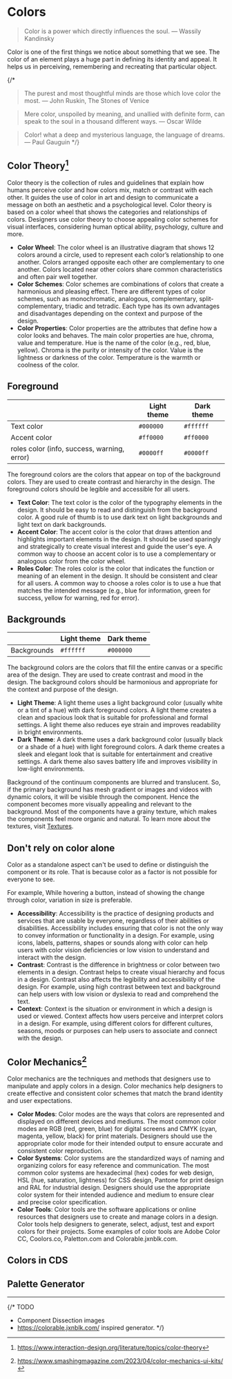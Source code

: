 
# Colors

> Color is a power which directly influences the soul.
> ― Wassily Kandinsky

Color is one of the first things we notice about something that we see. The color of an element plays a huge part in defining its identity and appeal. It helps us in perceiving, remembering and recreating that particular object.

{/*
> The purest and most thoughtful minds are those which love color the most.
> ― John Ruskin, The Stones of Venice

> Mere color, unspoiled by meaning, and unallied with definite form, can speak to the soul in a thousand different ways.
> ― Oscar Wilde

> Color! what a deep and mysterious language, the language of dreams.
> ― Paul Gauguin
*/}

## Color Theory[^1]

[^1]: https://www.interaction-design.org/literature/topics/color-theory

Color theory is the collection of rules and guidelines that explain how humans perceive color and how colors mix, match or contrast with each other. It guides the use of color in art and design to communicate a message on both an aesthetic and a psychological level. Color theory is based on a color wheel that shows the categories and relationships of colors. Designers use color theory to choose appealing color schemes for visual interfaces, considering human optical ability, psychology, culture and more.

- **Color Wheel**: The color wheel is an illustrative diagram that shows 12 colors around a circle, used to represent each color’s relationship to one another. Colors arranged opposite each other are complementary to one another. Colors located near other colors share common characteristics and often pair well together.
- **Color Schemes**: Color schemes are combinations of colors that create a harmonious and pleasing effect. There are different types of color schemes, such as monochromatic, analogous, complementary, split-complementary, triadic and tetradic. Each type has its own advantages and disadvantages depending on the context and purpose of the design.
- **Color Properties**: Color properties are the attributes that define how a color looks and behaves. The main color properties are hue, chroma, value and temperature. Hue is the name of the color (e.g., red, blue, yellow). Chroma is the purity or intensity of the color. Value is the lightness or darkness of the color. Temperature is the warmth or coolness of the color.

## Foreground

|                                             | Light theme | Dark theme |
| ------------------------------------------- | ----------- | ---------- |
| Text color                                  | `#000000`   | `#ffffff`  |
| Accent color                                | `#ff0000`   | `#ff0000`  |
| roles color (info, success, warning, error) | `#0000ff`   | `#0000ff`  |

The foreground colors are the colors that appear on top of the background colors. They are used to create contrast and hierarchy in the design. The foreground colors should be legible and accessible for all users.

- **Text Color**: The text color is the color of the typography elements in the design. It should be easy to read and distinguish from the background color. A good rule of thumb is to use dark text on light backgrounds and light text on dark backgrounds.
- **Accent Color**: The accent color is the color that draws attention and highlights important elements in the design. It should be used sparingly and strategically to create visual interest and guide the user's eye. A common way to choose an accent color is to use a complementary or analogous color from the color wheel.
- **Roles Color**: The roles color is the color that indicates the function or meaning of an element in the design. It should be consistent and clear for all users. A common way to choose a roles color is to use a hue that matches the intended message (e.g., blue for information, green for success, yellow for warning, red for error).

## Backgrounds

|             | Light theme | Dark theme |
| ----------- | ----------- | ---------- |
| Backgrounds | `#ffffff`   | `#000000`  |

The background colors are the colors that fill the entire canvas or a specific area of the design. They are used to create contrast and mood in the design. The background colors should be harmonious and appropriate for the context and purpose of the design.

- **Light Theme**: A light theme uses a light background color (usually white or a tint of a hue) with dark foreground colors. A light theme creates a clean and spacious look that is suitable for professional and formal settings. A light theme also reduces eye strain and improves readability in bright environments.
- **Dark Theme**: A dark theme uses a dark background color (usually black or a shade of a hue) with light foreground colors. A dark theme creates a sleek and elegant look that is suitable for entertainment and creative settings. A dark theme also saves battery life and improves visibility in low-light environments.

Background of the continuum components are blurred and translucent. So, if the primary background has mesh gradient or images and videos with dynamic colors, it will be visible through the component. Hence the component becomes more visually appealing and relevant
to the background. Most of the components have a grainy texture, which makes the components feel more organic and natural. To learn more about the textures, visit [Textures](./texture).

## Don't rely on color alone

Color as a standalone aspect can't be used to define or distinguish the component or its role. That is because color as a factor is not
possible for everyone to see.

For example, While hovering a button, instead of showing the change through color, variation in size is preferable.

- **Accessibility**: Accessibility is the practice of designing products and services that are usable by everyone, regardless of their abilities or disabilities. Accessibility includes ensuring that color is not the only way to convey information or functionality in a design. For example, using icons, labels, patterns, shapes or sounds along with color can help users with color vision deficiencies or low vision to understand and interact with the design.
- **Contrast**: Contrast is the difference in brightness or color between two elements in a design. Contrast helps to create visual hierarchy and focus in a design. Contrast also affects the legibility and accessibility of the design. For example, using high contrast between text and background can help users with low vision or dyslexia to read and comprehend the text.
- **Context**: Context is the situation or environment in which a design is used or viewed. Context affects how users perceive and interpret colors in a design. For example, using different colors for different cultures, seasons, moods or purposes can help users to associate and connect with the design.

## Color Mechanics[^2]

[^2]: https://www.smashingmagazine.com/2023/04/color-mechanics-ui-kits/

Color mechanics are the techniques and methods that designers use to manipulate and apply colors in a design. Color mechanics help designers to create effective and consistent color schemes that match the brand identity and user expectations.

- **Color Modes**: Color modes are the ways that colors are represented and displayed on different devices and mediums. The most common color modes are RGB (red, green, blue) for digital screens and CMYK (cyan, magenta, yellow, black) for print materials. Designers should use the appropriate color mode for their intended output to ensure accurate and consistent color reproduction.
- **Color Systems**: Color systems are the standardized ways of naming and organizing colors for easy reference and communication. The most common color systems are hexadecimal (hex) codes for web design, HSL (hue, saturation, lightness) for CSS design, Pantone for print design and RAL for industrial design. Designers should use the appropriate color system for their intended audience and medium to ensure clear and precise color specification.
- **Color Tools**: Color tools are the software applications or online resources that designers use to create and manage colors in a design. Color tools help designers to generate, select, adjust, test and export colors for their projects. Some examples of color tools are Adobe Color CC, Coolors.co, Paletton.com and Colorable.jxnblk.com.

## Colors in CDS

<ColorScheme />

## Palette Generator

<Generator />

---

{/*
TODO

- Component Dissection images
- https://colorable.jxnblk.com/ inspired generator.
*/}
